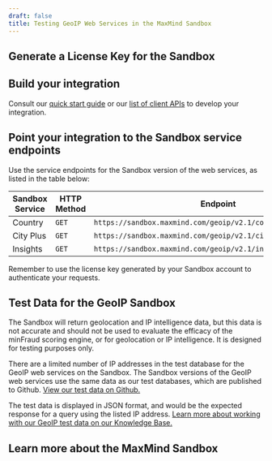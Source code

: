 ```yaml
---
draft: false
title: Testing GeoIP Web Services in the MaxMind Sandbox
---
```



<SandboxIntro />

## Generate a License Key for the Sandbox

<SandboxLicenseKey />

## Build your integration

Consult our [quick start guide](/geoip/geolocate-an-ip/web-services?lang=en) or
our [list of client
APIs](/geoip/geolocate-an-ip/web-services?lang=en#client-apis) to develop your
integration.

## Point your integration to the Sandbox service endpoints

Use the service endpoints for the Sandbox version of the web services, as listed
in the table below:

| Sandbox Service | HTTP Method | Endpoint                                                       |
| --------------- | ----------- | -------------------------------------------------------------- |
| Country         | `GET`       | `https://sandbox.maxmind.com/geoip/v2.1/country/{ip_address}`  |
| City Plus       | `GET`       | `https://sandbox.maxmind.com/geoip/v2.1/city/{ip_address}`     |
| Insights        | `GET`       | `https://sandbox.maxmind.com/geoip/v2.1/insights/{ip_address}` |

Remember to use the license key generated by your Sandbox account to authenticate your requests.

## Test Data for the GeoIP Sandbox

<Alert type="info">
The Sandbox will return geolocation and IP intelligence data, but this data is
not accurate and should not be used to evaluate the efficacy of the minFraud
scoring engine, or for geolocation or IP intelligence. It is designed for
testing purposes only.
</Alert>

There are a limited number of IP addresses in the test database for the GeoIP
web services on the Sandbox. The Sandbox versions of the GeoIP web services use
the same data as our test databases, which are published to Github. [View our
test data on Github.](https://github.com/maxmind/MaxMind-DB/blob/main/source-data/GeoIP2-Precision-Enterprise-Test.json)

The test data is displayed in JSON format, and would be the expected response
for a query using the listed IP address. [Learn more about working with our
GeoIP test data on our Knowledge Base.](https://support.maxmind.com/hc/en-us/articles/8610782760731-Sandbox-for-the-GeoIP-Web-Services#h_01GC7FJGRWC116ZCDPAJP09V9M)

<SandboxLimits />

## Learn more about the MaxMind Sandbox

<SandboxLearnMore />
